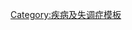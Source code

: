 {{NavboxV2
 | name = Medical conditions
 | title = [[病理学]]：[[病症]]及[[國際疾病與相關健康問題統計分類|ICD碼]]
 | state = {{{state<includeonly>|autocollapse</includeonly>}}}
 | titlestyle = background:Silver
 | listclass = hlist
 | above =[[疾病]] / [[失調]] / [[症候群]] / [[序列]]、[[症狀]] / [[醫學徵象]]、[[創傷]]等

 | group1style = background:PowderBlue;
 | group1 ={{Nowrap|[[ICD-10 第一章：某些传染病和寄生虫病|A/B]], [[ICD-9编码列表 (001–139)|001–139]]}}
 | list1 =
* [[感染|傳染病]]／[[感染]]：[[病原細菌|細菌性疾病]]
** [[病原細菌|G+]]
** [[病原細菌|G-]]
* [[病毒性疾病]]
* [[寄生虫病]]
** [[原虫传染]]
** [[蠕虫病]]
** [[外寄生虫感染]]
* [[真菌病]]
* [[人畜共通傳染病]]

 | group2style = background:Silver;
 | group2 =C/D,<br />140–239 &<br />279–289
 | list2-border = child
 | list2-type = vertical

 | list2-group1style = background-color: #E5BFE5;
 | list2-group1 = [[癌症]]（[[ICD-10 第二章：肿瘤|C00–D48]], [[ICD-9编码列表 (140–239)|140–239]]）
 | list2-list1 =
* [[肿瘤]]

 | list2-group2style = background:MistyRose;
 | list2-group2 = {{Nowrap|[[髓]][[血液病]]（[[ICD-10 第三章：血液及造血器官疾病和某些涉及免疫机制的疾患|D50–D77]], [[ICD-9编码列表 (280–289)|280–289]]）}}
 | list2-list2 =
* [[贫血]]
* [[凝血病]]

 | list2-group3style = background:LightGreen;
 | list2-group3 = [[淋巴系統|淋巴]][[免疫失序|免疫]]（[[ICD-10 第三章：血液及造血器官疾病和某些涉及免疫机制的疾患|D80–D89]], [[ICD-9编码列表 (240–279)|279]]）
 | list2-list3 =
* [[免疫缺陷]]
* [[免疫增生性紊乱]]
* [[超敏反應]]

 | group4 =[[ICD-10 第四章：内分泌、营养和代谢疾病|E]], [[ICD-9编码列表 (240–279)|240–278]]
 | list4 =
* [[内分泌疾病]]
* [[营养失调]]
* [[遗传性代谢缺陷]]

 | group5style = background:LemonChiffon;

 | group5 =[[ICD-10 第五章：精神和行为障碍|F]], [[ICD-9编码列表 (290–319)|290–319]]
 | list5 =
* [[精神病]]

 | group6style = background:LemonChiffon;

 | group6 =[[ICD-10 第六章：神经系统疾病|G]], [[ICD-9编码列表 (320–359)|320–359]]
 | list6 =
* [[神经系统疾病]]
** [[中枢神经系统疾病|CNS]]
** [[周围神经病变|PNS]]
* {{le|神经肌肉疾病|Neuromuscular disease}}

 | group7style = background:LemonChiffon;

 | group7 =[[ICD-10 第七章：眼和附器疾病|H]], [[ICD-9编码列表 (360–389)|360–389]]
 | list7 =
* [[眼部疾病]]
* [[耳部疾病]]

 | group8style = background:MistyRose;

 | group8 =[[ICD-10 第九章：循环系统疾病|I]], [[ICD-9编码列表 (390–459)|390–459]]
 | list8 =
* [[心血管疾病]]
** [[心血管疾病|心臟疾病]]
** {{le|血管疾病|Vascular disease}}

 | group9style = background:MistyRose;

 | group9 =[[ICD-10 第十章：呼吸系统疾病|J]], [[ICD-9编码列表 (460–519)|460–519]]
 | list9 =
* [[呼吸系统疾病]]
** {{le|阻塞性肺病|Obstructive lung disease}}
** {{le|限制性肺病|Restrictive lung disease}}
** [[肺炎]]

 | group10style = background:#fd6;

 | group10 =[[ICD-10 第十一章：消化系统疾病|K]], [[ICD-9编码列表 (520–579)|520–579]]
 | list10 =
* {{Le|口腔颌面病变|Oral and maxillofacial pathology}}
** [[牙病]]
** {{Le|唾液腺疾病|salivary gland disease}}
** [[舌病]]
* {{Le|消化疾病|Digestive disease}}
** {{Le|食道疾病|Esophageal disease}}
** {{Le|胃病|Stomach disease}}
** {{Le|肠病|Enteropathy}}
** [[肝病]]
** {{Le|胰腺疾病|Pancreatic disease}}

 | group11style = background:Linen;

 | group11 =[[ICD-10 第十二章：皮肤和皮下组织疾病|L]], [[ICD-9编码列表 (680–709)|680–709]]
 | list11 =
* [[皮膚病]]
* {{Le|皮肤附件|skin appendage}}
** {{Le|指甲疾病|Nail disease}}
** {{Le|头发疾病|Hair disease}}
** [[皮膚病列表|汗腺疾病]]

 | group12style = background:WhiteSmoke;

 | group12 =[[ICD-10 第十三章：肌肉骨骼系统和结缔组织疾病|M]], [[ICD-9编码列表 (710–739)|710–739]]
 | list12 =
* {{Le|肌肉骨骼疾病|Musculoskeletal disorder}}: {{Le|肌病|Myopathy}}
* {{Le|关节病|Arthropathy}}
* [[骨软骨病]]
** {{Le|骨病|Bone disease}}
** [[骨质软化|软骨病]]

 | group13style = background:#BBEEBB;

 | group13 =[[ICD-10 第十四章：泌尿生殖系统疾病|N]], [[ICD-9编码列表 (580–629)|580–629]]
 | list13 =
* {{Le|泌尿疾病|Urologic disease}}
** [[腎病變|腎病]]
** {{Le|膀胱疾病|Urinary bladder disease}}
* {{Le|男性生殖器疾病|Male genital disease}}
* {{Le|乳房疾病|Breast disease}}
* {{Le|女性生殖器疾病|Female genital disease}}

 | group14style = background:#BBEEBB;

 | group14 =[[ICD-10 第十五章：妊娠、分娩和产褥期|O]], [[ICD-9编码列表 (630–679)|630–679]]
 | list14 =
* [[妊娠併發症]]
* {{Le|产科并发症|Obstetric labor complication}}
* {{Le|产褥紊乱|Puerperal disorder}}

 | group15style = background:#BBEEBB;

 | group15 =[[ICD-10 第十六章：起源于围产期的某些情况|P]], [[ICD-9编码列表 (760–779)|760–779]]
 | list15 =
* {{Le|胎儿疾病|Fetal disease}}

 | group16style = background:LightGray;

 | group16 =[[ICD-10 第十七章：先天畸形、变形和染色体异常|Q]], [[ICD-9编码列表 (740–759)|740–759]]
 | list16 =
* [[先天性障碍]]
** [[先天性畸形]]

 | group17style = background:LightGray;

 | group17 =[[ICD-10 第十八章：症状、体征和临床与实验室异常所见|R]], [[ICD-9编码列表 (780–799)|780–799]]
 | list17 =
* [[症候群]]
* [[醫學徵象]]

 | group18style = background:LightGray;

 | group18 =[[ICD-10 第十九章：损伤、中毒和外因的某些其他后果|S/T]], [[ICD-9编码列表 (800–999)|800–999]]
 | list18 =
* [[骨折]]
* [[脫臼]]
* [[扭伤]]
* {{Le|拉伤|Strain (injury)}}
* {{Le|半脱位|Subluxation}}
* [[頭部外傷]]
* [[胸部创伤]]
* [[毒物]]

}}<noinclude>
{{Collapsible option}}
[[Category:疾病及失调症模板]]
</noinclude>